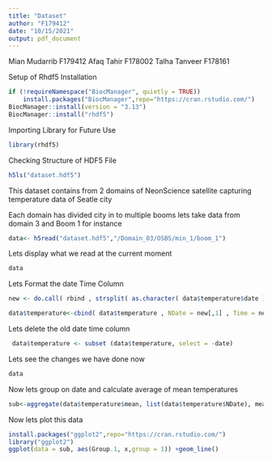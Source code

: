 ```yaml
---
title: "Dataset"
author: "F179412"
date: "10/15/2021"
output: pdf_document
---
```


Mian Mudarrib F179412
Afaq Tahir F178002
Talha Tanveer F178161


Setup of Rhdf5 Installation

```r
if (!requireNamespace("BiocManager", quietly = TRUE))
    install.packages("BiocManager",repo="https://cran.rstudio.com/")
BiocManager::install(version = "3.13")
BiocManager::install("rhdf5")
```

Importing Library for Future Use

```r
library(rhdf5)
```

Checking Structure of HDF5 File

```r
h5ls("dataset.hdf5")
```

This dataset contains from 2 domains of NeonScience satellite capturing temperature data of Seatle city

Each domain has divided city in to multiple booms lets take data from  domain 3 and Boom 1 for instance

```r
data<- h5read("dataset.hdf5","/Domain_03/OSBS/min_1/boom_1")
```

Lets display what we read at the current moment

```r
data
```

Lets Format the date Time Column

```r
new <- do.call( rbind , strsplit( as.character( data$temperature$date ) , " " ) )


```

```r
data$temperature<-cbind( data$temperature , NDate = new[,1] , Time = new[,2] )
```

Lets delete the old date time column 

```r
 data$temperature <- subset (data$temperature, select = -date)

```


Lets see the changes we have done now 

```r
data
```

Now lets group on date and calculate average of mean temperatures

```r
sub<-aggregate(data$temperature$mean, list(data$temperature$NDate), mean)
```


Now lets plot this data 

```r
install.packages("ggplot2",repo="https://cran.rstudio.com/")
library("ggplot2")
ggplot(data = sub, aes(Group.1, x,group = 1)) +geom_line()
```

